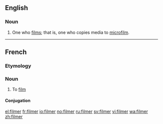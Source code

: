 ==English==

===Noun===
{{en-noun}}

# One who [[film]]s; that is, one who copies media to [[microfilm]].
----
==French==

===Etymology===
{{suffix|film|er|lang=fr}}

===Noun===
{{fr-noun|m}}

# To [[film]]

====Conjugation====
{{fr-conj-er|film|avoir}}

[[el:filmer]]
[[fr:filmer]]
[[io:filmer]]
[[no:filmer]]
[[ru:filmer]]
[[sv:filmer]]
[[vi:filmer]]
[[wa:filmer]]
[[zh:filmer]]